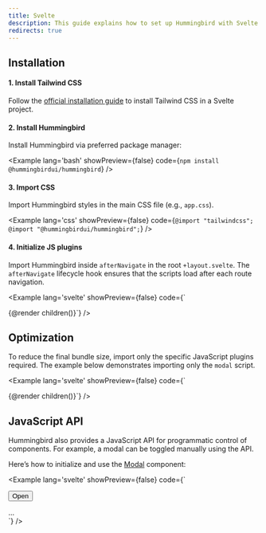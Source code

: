 ```yaml
---
title: Svelte
description: This guide explains how to set up Hummingbird with Svelte and SvelteKit using Tailwind CSS. It covers project setup, configuration, and usage for quickly building and styling components in a Svelte app.
redirects: true
---
```


## Installation

#### 1. Install Tailwind CSS

Follow the <a href="https://tailwindcss.com/docs/installation/framework-guides/sveltekit" target="_blank" rel="noopener noreferrer">official installation guide</a> to install Tailwind CSS in a Svelte project.

#### 2. Install Hummingbird

Install Hummingbird via preferred package manager:

<Example lang='bash' showPreview={false} code={`npm install @hummingbirdui/hummingbird`} />

#### 3. Import CSS

Import Hummingbird styles in the main CSS file (e.g., `app.css`).

<Example lang='css' showPreview={false} 
  code={`@import "tailwindcss";
  @import "@hummingbirdui/hummingbird";`} />

#### 4. Initialize JS plugins

Import Hummingbird inside `afterNavigate` in the root `+layout.svelte`. The `afterNavigate` lifecycle hook ensures that the scripts load after each route navigation.

<Example lang='svelte' showPreview={false}
  code={`<!-- +layout.svelte -->
  <script>
    let { children } = $props();

    afterNavigate(() => {
      import('@hummingbirdui/hummingbird')
    })
  </script>
  {@render children()}`} />

## Optimization

To reduce the final bundle size, import only the specific JavaScript plugins required. The example below demonstrates importing only the `modal` script.

<Example lang='svelte' showPreview={false}
  code={`<!-- +layout.svelte -->
  <script>
    let { children } = $props();

    afterNavigate(() => {
      // import('@hummingbirdui/hummingbird/lib/esm/scripts/alert');
      // import('@hummingbirdui/hummingbird/lib/esm/scripts/button');
      // import('@hummingbirdui/hummingbird/lib/esm/scripts/carousel');
      // import('@hummingbirdui/hummingbird/lib/esm/scripts/collapse');
      // import('@hummingbirdui/hummingbird/lib/esm/scripts/dropdown');
      import('@hummingbirdui/hummingbird/lib/esm/scripts/modal');
      // import('@hummingbirdui/hummingbird/lib/esm/scripts/offcanvas');
      // import('@hummingbirdui/hummingbird/lib/esm/scripts/popover');
      // import('@hummingbirdui/hummingbird/lib/esm/scripts/scrollspy');
      // import('@hummingbirdui/hummingbird/lib/esm/scripts/tab');
      // import('@hummingbirdui/hummingbird/lib/esm/scripts/toast');
      // import('@hummingbirdui/hummingbird/lib/esm/scripts/tooltip');
    })
  </script>
  {@render children()}`} />

## JavaScript API

Hummingbird also provides a JavaScript API for programmatic control of components. For example, a modal can be toggled manually using the API.

Here’s how to initialize and use the [Modal](/docs/components/modal) component:

<Example lang='svelte' showPreview={false}
  code={`<script>

    afterNavigate(async () => {
      const { Modal } = await import('@hummingbirdui/hummingbird');
      const openBtn = document.querySelector('[data-open-demo-modal]')
      const myModal = new Modal('.modal')
      openBtn?.addEventListener("click", () => {
        myModal.toggle()
      })
    })

  </script>

  <button class='btn btn-primary' data-open-demo-modal>Open</button>
  <div class="modal">...</div>`} />
